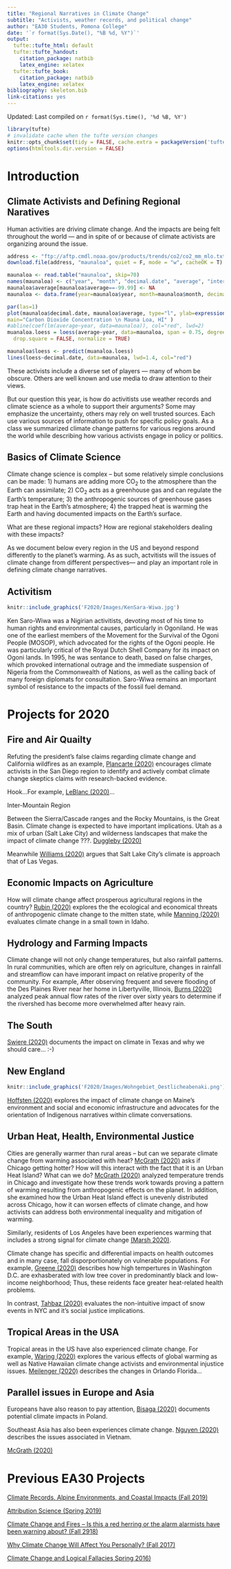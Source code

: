 ```yaml
---
title: "Regional Narratives in Climate Change"
subtitle: "Activists, weather records, and political change"
author: "EA30 Students, Pomona College"
date: '`r format(Sys.Date(), "%B %d, %Y")`'
output:
  tufte::tufte_html: default
  tufte::tufte_handout:
    citation_package: natbib
    latex_engine: xelatex
  tufte::tufte_book:
    citation_package: natbib
    latex_engine: xelatex
bibliography: skeleton.bib
link-citations: yes
---
```

Updated: Last compiled on `r format(Sys.time(), '%d %B, %Y')`

```r
library(tufte)
# invalidate cache when the tufte version changes
knitr::opts_chunk$set(tidy = FALSE, cache.extra = packageVersion('tufte'))
options(htmltools.dir.version = FALSE)
```
# Introduction

## Climate Activists and Defining Regional Naratives

Human activities are driving climate change. And the impacts are being felt throughout the world --- and in spite of or because of climate activists are organizing around the issue. 

```r
address <- "ftp://aftp.cmdl.noaa.gov/products/trends/co2/co2_mm_mlo.txt"
download.file(address, "maunaloa", quiet = F, mode = "w", cacheOK = T)

maunaloa <- read.table("maunaloa", skip=70)
names(maunaloa) <- c("year", "month", "decimal.date", "average", "interpolated", "trend", "days")
maunaloa$average[maunaloa$average==-99.99] <- NA
maunaloa <- data.frame(year=maunaloa$year, month=maunaloa$month, decimal.date=maunaloa$decimal.date, average=maunaloa$average)
```
```r
par(las=1)
plot(maunaloa$decimal.date, maunaloa$average, type="l", ylab=expression(CO[2]*~ "(ppm)"), xlab="Year", 
main="Carbon Dioxide Concentration \n Mauna Loa, HI" )
#abline(coef(lm(average~year, data=maunaloa)), col="red", lwd=2)
muanaloa.loess = loess(average~year, data=maunaloa, span = 0.75, degree = 2, parametric = FALSE, 
  drop.square = FALSE, normalize = TRUE)

maunaloa$loess <- predict(muanaloa.loess)
lines(loess~decimal.date, data=maunaloa, lwd=1.4, col="red")

```

These activists include a diverse set of players --- many of whom be obscure. Others are well known and use media to draw attention to their views. 

But our question this year, is how do activitists use weather records and climate science as a whole to support their arguments?  Some may emphasize the uncertainty, others may rely on well trusted sources. Each use various sources of information to push for specific policy goals. As a class we summarized climate change patterns for various regions around the world while describing how various activists engage in policy or politics. 

## Basics of Climate Science

Climate change science is complex -- but some relatively simple conclusions can be made: 1) humans are adding more CO~2~ to the atmosphere than the Earth can assimilate; 2) CO~2~ acts as a greenhouse gas and can regulate the Earth's temperature; 3) the anthropogenic sources of greenhouse gases trap heat in the Earth's atmosphere; 4) the trapped heat is warming the Earth and having documented impacts on the Earth's surface. 

What are these regional impacts? How are regional stakeholders dealing with these impacts?

As we document below every region in the US and beyond respond differently to the planet's warming. As as such, actvitists will  the issues of climate change from different perspectives--- and play an important role in defining climate change narratives.

## Activitism 

```r
knitr::include_graphics('F2020/Images/KenSara-Wiwa.jpg')
```

Ken Saro-Wiwa was a Nigirian activitists, devoting most of his time to human rights and environmental causes, particularly in Ogoniland. He was one of the earliest members of the Movement for the Survival of the Ogoni People (MOSOP), which advocated for the rights of the Ogoni people. He was particularly critical of the Royal Dutch Shell Company for its impact on Ogoni lands. In 1995, he was sentance to death, based on false charges, which provoked international outrage and the immediate suspension of Nigeria from the Commonwealth of Nations, as well as the calling back of many foreign diplomats for consultation. Saro-Wiwa remains an important symbol of resistance to the impacts of the fossil fuel demand.

# Projects for 2020

## Fire and Air Quailty 

Refuting the president's false claims regarding climate change and California wildfires as an example, [Plancarte (2020)](F2020/Plancarte.html) encourages climate activists in the San Diego region to identify and actively combat climate change skeptics claims with research-backed evidence.

Hook...For example, [LeBlanc (2020)](F2020/LeBlanc.html)...

Inter-Mountain Region

Between the Sierra/Cascade ranges and the Rocky Mountains, is the Great Basin. Climate change is expected to have important implications. Utah as a mix of urban (Salt Lake City) and wilderness landscapes that make the impact of climate change ???. [Duggleby (2020)](F2020/Duggleby.html) 

Meanwhile [Williams (2020)](F2020/Williams.html) argues that Salt Lake City's climate is approach that of Las Vegas.

## Economic Impacts on Agriculture

How will climate change affect prosperous agricultural regions in the country? [Rubin (2020)](F2020/Rubin.html) explores the the ecological and economical threats of anthropogenic climate change to the mitten state, while [Manning (2020)](F2020/Manning.html) evaluates climate change in a small town in Idaho. 

## Hydrology and Farming Impacts

Climate change will not only change temperatures, but also rainfall patterns. In rural communities, which are often rely on agriculture, changes in rainfall and streamflow can have imporant impact on relative properity of the community. For example, After observing frequent and severe flooding of the Des Plaines River near her home in Libertyville, Illinois, [Burns (2020)](F2020/Burns.html) analyzed peak annual flow rates of the river over sixty years to determine if the rivershed has become more overwhelmed after heavy rain.  

## The South

[Swiere (2020)](F2020/Swiere.html) documents the impact on climate in Texas and why we should care... :-)

## New England

```r
knitr::include_graphics('F2020/Images/Wohngebiet_Oestlicheabenaki.png')
```

[Hoffsten (2020)](F2020/Hoffsten.html) explores the impact of climate change on Maine's environment and social and economic infrastructure and advocates for the orientation of Indigenous narratives within climate conversations.

## Urban Heat, Health, Environmental Justice

Cities are generally warmer than rural areas -- but can we separate climate change from warming associated with heat? [McGrath (2020)](F2020/McGrath.html) asks if Chicago getting hotter? How will this interact with the fact that it is an Urban Heat Island? What can we do? [McGrath (2020)](F2020/McGrath.html) analyzed temperature trends in Chicago and investigate how these trends work towards proving a pattern of warming resulting from anthropogenic effects on the planet. In addition, she examined how the Urban Heat Island effect is unevenly distributed across Chicago, how it can worsen effects of climate change, and how activists can address both environmental inequality and mitigation of warming.

Similarly, residents of Los Angeles have been experiences warming that includes a strong signal for climate change [(Marsh 2020)](F2020/Marsh.html).

Climate change has specific and differential impacts on health outcomes and in many case, fall disporportionately on vulnerable populations. For example, [Greene (2020)](F2020/Greene.html) describes how high tempertures in Washington D.C. are exhasberated with low tree cover in predominantly black and low-income neighborhood; Thus, these reidents face greater heat-related health problems.

In contrast, [Tahbaz (2020)](F2020/Tahbaz.html) evaluates the non-intuitive impact of snow events in NYC and it's social justice implications. 

## Tropical Areas in the USA

Tropical areas in the US have also experienced climate change. For example, [Waring (2020)](F2020/Waring.html) explores the various effects of global warming as well as Native Hawaiian climate change activists and environmental injustice issues. [Meilenger (2020)](F2020/Meilenger.html) describes the changes in Orlando Florida...

## Parallel issues in Europe and Asia

Europeans have also reason to pay attention, [Bisaga (2020)](F2020/Bisaga.html) documents potential climate impacts in Poland.

Southeast Asia has also been experiences climate change. [Nguyen (2020)](F2020/Nguyen.html) describes the issues associated in Vietnam. 

[McGrath (2020)](F2020/McGrath.html)



# Previous EA30 Projects

[Climate Records, Alpine Environments, and Coastal Impacts (Fall 2019)](F2019/index_2019F.html)

[Attribution Science (Spring 2019)](S2019/index_2019S.html)

[Climate Change and Fires -- Is this a red herring or the alarm alarmists have been warning about? (Fall 2918)](F2018/index_2018F.html)

[Why Climate Change Will Affect You Personally? (Fall 2017)](F2017/index_2017F.html)

[Climate Change and Logical Fallacies Spring 2016)](S2017/index_2017S.html)
